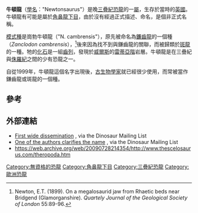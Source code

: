 '''牛頓龍'''（[[學名|學名]]："Newtonsaurus"）是晚[[三疊紀|三疊紀]][[恐龍|恐龍]]的一[[屬|屬]]，生存於當時的[[英國|英國]]。牛頓龍有可能是屬於[[角鼻龍下目|角鼻龍下目]]，由於沒有經過正式描述、命名，是個非正式名稱。

[[模式種|模式種]]是崗勃牛頓龍（"N. cambrensis"），原先被命名為[[鐮齒龍|鐮齒龍]]的一個種（''Zanclodon cambrensis''），<ref name=N99>Newton, E.T. (1899). On a megalosaurid jaw from Rhaetic beds near Bridgend (Glamorganshire). ''Quartely Journal of the Geological Society of London'' 55:89-96.</ref>後來因為找不到與鎌齒龍的關聯，而被歸類於[[斑龍|斑龍]]的一種。牠的[[化石|化石]]是一組[[齒列|齒列]]，發現於[[威爾斯|威爾斯]]的[[雷蒂亞階|雷蒂亞階]]岩層。牛頓龍是在三疊紀與[[侏羅紀|侏羅紀]]之間的少有恐龍之一。

自從1999年，牛頓龍這個名字出現後，[[古生物學家|古生物學家]]就已經很少使用，而常被當作鎌齒龍或斑龍的一個種。

==參考==
{{reflist}}

==外部連結==
* [http://dml.cmnh.org/1999Dec/msg00097.html First wide dissemination] {{Wayback|url=http://dml.cmnh.org/1999Dec/msg00097.html |date=20191030050829 }}, via the Dinosaur Mailing List
* [http://dml.cmnh.org/2001Dec/msg00510.html One of the authors clarifies the name] {{Wayback|url=http://dml.cmnh.org/2001Dec/msg00510.html |date=20160303220100 }}, via the Dinosaur Mailing List
*  https://web.archive.org/web/20090728214354/http://www.thescelosaurus.com/theropoda.htm
{{獸腳亞目|B.}}
{{dinosaur-stub}}
[[Category:無資格的恐龍|Category:無資格的恐龍]]
[[Category:角鼻龍下目|Category:角鼻龍下目]]
[[Category:三疊紀恐龍|Category:三疊紀恐龍]]
[[Category:歐洲恐龍|Category:歐洲恐龍]]
